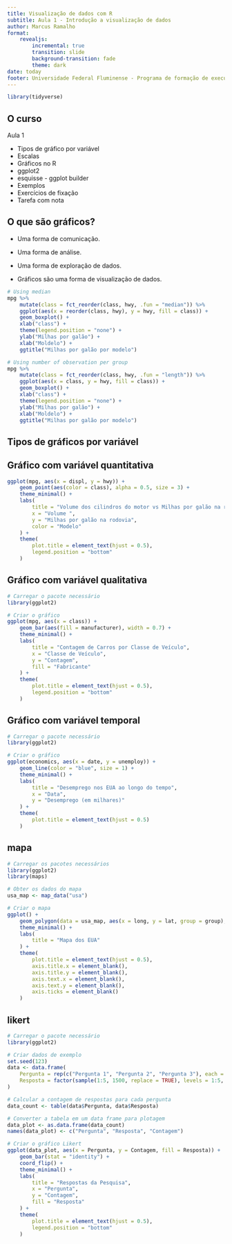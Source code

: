 ```yaml
---
title: Visualização de dados com R
subtitle: Aula 1 - Introdução a visualização de dados
author: Marcus Ramalho
format: 
    revealjs: 
        incremental: true  
        transition: slide
        background-transition: fade
        theme: dark
date: today
footer: Universidade Federal Fluminense - Programa de formação de executivos - Ciência de dados
---
```


```r
library(tidyverse)
```

## O curso {auto-animate=true}

Aula 1

-   Tipos de gráfico por variável
-   Escalas
-   Gráficos no R
-   ggplot2
-   esquisse - ggplot builder
-   Exemplos
-   Exercícios de fixação
-   Tarefa com nota

## O que são gráficos? {.center}

::: {layout-ncol=2}

-   Uma forma de comunicação.

-   Uma forma de análise.

-   Uma forma de exploração de dados.

-   Gráficos são uma forma de visualização de dados.

```r
# Using median
mpg %>%
    mutate(class = fct_reorder(class, hwy, .fun = "median")) %>%
    ggplot(aes(x = reorder(class, hwy), y = hwy, fill = class)) +
    geom_boxplot() +
    xlab("class") +
    theme(legend.position = "none") +
    ylab("Milhas por galão") +
    xlab("Moldelo") +
    ggtitle("Milhas por galão por modelo")

# Using number of observation per group
mpg %>%
    mutate(class = fct_reorder(class, hwy, .fun = "length")) %>%
    ggplot(aes(x = class, y = hwy, fill = class)) +
    geom_boxplot() +
    xlab("class") +
    theme(legend.position = "none") +
    ylab("Milhas por galão") +
    xlab("Moldelo") +
    ggtitle("Milhas por galão por modelo")
```

:::

## Tipos de gráficos por variável

## Gráfico com variável quantitativa

```r
ggplot(mpg, aes(x = displ, y = hwy)) +
    geom_point(aes(color = class), alpha = 0.5, size = 3) +
    theme_minimal() +
    labs(
        title = "Volume dos cilindros do motor vs Milhas por galão na rodovia",
        x = "Volume ",
        y = "Milhas por galão na rodovia",
        color = "Modelo"
    ) +
    theme(
        plot.title = element_text(hjust = 0.5),
        legend.position = "bottom"
    )
```

## Gráfico com variável qualitativa

```r
# Carregar o pacote necessário
library(ggplot2)

# Criar o gráfico
ggplot(mpg, aes(x = class)) +
    geom_bar(aes(fill = manufacturer), width = 0.7) +
    theme_minimal() +
    labs(
        title = "Contagem de Carros por Classe de Veículo",
        x = "Classe de Veículo",
        y = "Contagem",
        fill = "Fabricante"
    ) +
    theme(
        plot.title = element_text(hjust = 0.5),
        legend.position = "bottom"
    )
```


## Gráfico com variável temporal

```r
# Carregar o pacote necessário
library(ggplot2)

# Criar o gráfico
ggplot(economics, aes(x = date, y = unemploy)) +
    geom_line(color = "blue", size = 1) +
    theme_minimal() +
    labs(
        title = "Desemprego nos EUA ao longo do tempo",
        x = "Data",
        y = "Desemprego (em milhares)"
    ) +
    theme(
        plot.title = element_text(hjust = 0.5)
    )
```

## mapa

```r
# Carregar os pacotes necessários
library(ggplot2)
library(maps)

# Obter os dados do mapa
usa_map <- map_data("usa")

# Criar o mapa
ggplot() +
    geom_polygon(data = usa_map, aes(x = long, y = lat, group = group), fill = "lightblue", color = "white") +
    theme_minimal() +
    labs(
        title = "Mapa dos EUA"
    ) +
    theme(
        plot.title = element_text(hjust = 0.5),
        axis.title.x = element_blank(),
        axis.title.y = element_blank(),
        axis.text.x = element_blank(),
        axis.text.y = element_blank(),
        axis.ticks = element_blank()
    )
```

## likert
  
```r
# Carregar o pacote necessário
library(ggplot2)

# Criar dados de exemplo
set.seed(123)
data <- data.frame(
    Pergunta = rep(c("Pergunta 1", "Pergunta 2", "Pergunta 3"), each = 500),
    Resposta = factor(sample(1:5, 1500, replace = TRUE), levels = 1:5, labels = c("Discordo Totalmente", "Discordo", "Neutro", "Concordo", "Concordo Totalmente"))
)

# Calcular a contagem de respostas para cada pergunta
data_count <- table(data$Pergunta, data$Resposta)

# Converter a tabela em um data frame para plotagem
data_plot <- as.data.frame(data_count)
names(data_plot) <- c("Pergunta", "Resposta", "Contagem")

# Criar o gráfico Likert
ggplot(data_plot, aes(x = Pergunta, y = Contagem, fill = Resposta)) +
    geom_bar(stat = "identity") +
    coord_flip() +
    theme_minimal() +
    labs(
        title = "Respostas da Pesquisa",
        x = "Pergunta",
        y = "Contagem",
        fill = "Resposta"
    ) +
    theme(
        plot.title = element_text(hjust = 0.5),
        legend.position = "bottom"
    )

```